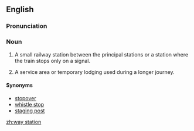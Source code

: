 ==English==
===Pronunciation===
{{homophones|weigh station}}

===Noun===
{{en-noun|sg=[[way]] [[station]]}}

# A small railway station between the principal stations or a station where the train stops only on a signal.
# {{figuratively}} A service area or temporary lodging used during a longer journey.

====Synonyms====
* [[stopover]]
* [[whistle stop]]
* [[staging post]]

[[zh:way station]]